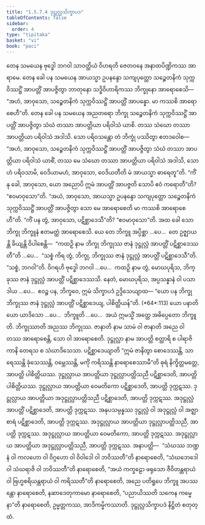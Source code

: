 ```yaml
---
title: "1.5.7.4 ဒုဋ္ဌုလ္လသိက္ခာပဒ"
tableOfContents: false
sidebar:
  order: 4
type: "tipitaka"
basket: "vi"
book: "paci"
---
```



<DynamicBreadcrumb />

<Division number="397" book="paci" e="ch" v="2" p="167">

<Paragraph number="1200" book="paci">
တေန သမယေန ဗုဒ္ဓေါ ဘဂဝါ သာဝတ္ထိယံ ဝိဟရတိ ဇေတဝနေ အနာထပိဏ္ဍိကဿ အာရာမေ. တေန ခေါ ပန သမယေန အာယသ္မာ ဥပနန္ဒော သကျပုတ္တော သဉ္စေတနိကံ သုက္ကဝိဿဋ္ဌိံ အာပတ္တိံ အာပဇ္ဇိတွာ ဘာတုနော သဒ္ဓိဝိဟာရိကဿ ဘိက္ခုနော အာရောစေသိ—  “အဟံ, အာဝုသော, သဉ္စေတနိကံ သုက္ကဝိဿဋ္ဌိံ အာပတ္တိံ အာပန္နော. မာ ကဿစိ အာရောစေဟီ”တိ. တေန ခေါ ပန သမယေန အညတရော ဘိက္ခု သဉ္စေတနိကံ သုက္ကဝိဿဋ္ဌိံ အာပတ္တိံ အာပဇ္ဇိတွာ သံဃံ တဿာ အာပတ္တိယာ ပရိဝါသံ ယာစိ. တဿ သံဃော တဿာ အာပတ္တိယာ ပရိဝါသံ အဒါသိ. သော ပရိဝသန္တော တံ ဘိက္ခုံ ပဿိတွာ ဧတဒဝေါစ—  “အဟံ, အာဝုသော, သဉ္စေတနိကံ သုက္ကဝိဿဋ္ဌိံ အာပတ္တိံ အာပဇ္ဇိတွာ သံဃံ တဿာ အာပတ္တိယာ ပရိဝါသံ ယာစိံ, တဿ မေ သံဃော တဿာ အာပတ္တိယာ ပရိဝါသံ အဒါသိ, သောဟံ ပရိဝသာမိ, ဝေဒိယာမဟံ, အာဝုသော, ဝေဒိယတီတိ မံ အာယသ္မာ ဓာရေတူ”တိ.
</Paragraph>

<Paragraph number="1201" book="paci">
“ကိံ နု ခေါ, အာဝုသော, ယော အညောပိ ဣမံ အာပတ္တိံ အာပဇ္ဇတိ သောပိ ဧဝံ ကရောတီ”တိ? “ဧဝမာဝုသော”တိ. “အယံ, အာဝုသော, အာယသ္မာ ဥပနန္ဒော သကျပုတ္တော သဉ္စေတနိကံ သုက္ကဝိဿဋ္ဌိံ အာပတ္တိံ အာပဇ္ဇိတွာ သော မေ အာရောစေတိ မာ ကဿစိ အာရောစေဟီ”တိ. “ကိံ ပန တွံ, အာဝုသော, ပဋိစ္ဆာဒေသီ”တိ? “ဧဝမာဝုသော”တိ.
</Paragraph>

<Paragraph number="1202" book="paci">
အထ ခေါ သော ဘိက္ခု ဘိက္ခူနံ ဧတမတ္ထံ အာရောစေသိ. ယေ တေ ဘိက္ခူ အပ္ပိစ္ဆာ …ပေ…  တေ ဥဇ္ဈာယန္တိ ခိယျန္တိ ဝိပါစေန္တိ—  “ကထဉှိ နာမ ဘိက္ခု ဘိက္ခုဿ ဇာနံ ဒုဋ္ဌုလ္လံ အာပတ္တိံ ပဋိစ္ဆာဒေဿတီ”တိ …ပေ…  “သစ္စံ ကိရ တွံ, ဘိက္ခု, ဘိက္ခုဿ ဇာနံ ဒုဋ္ဌုလ္လံ အာပတ္တိံ ပဋိစ္ဆာဒေသီ”တိ. “သစ္စံ, ဘဂဝါ”တိ. ဝိဂရဟိ ဗုဒ္ဓေါ ဘဂဝါ …ပေ…  ကထဉှိ နာမ တွံ, မောဃပုရိသ, ဘိက္ခုဿ ဇာနံ ဒုဋ္ဌုလ္လံ အာပတ္တိံ ပဋိစ္ဆာဒေဿသိ. နေတံ, မောဃပုရိသ, အပ္ပသန္နာနံ ဝါ ပသာဒါယ …ပေ…  ဧဝဉ္စ ပန, ဘိက္ခဝေ, ဣမံ သိက္ခာပဒံ ဥဒ္ဒိသေယျာထ—
</Paragraph>

</Division>
<Division number="398" book="paci" e="ch" v="2" p="167">

<Paragraph number="1203" book="paci">
<Emphasis>“ယော ပန ဘိက္ခု ဘိက္ခုဿ ဇာနံ ဒုဋ္ဌုလ္လံ အာပတ္တိံ ပဋိစ္ဆာဒေယျ, ပါစိတ္တိယန်”</Emphasis>တိ. (*64*:<Emphasis>113</Emphasis>)
</Paragraph>

</Division>
<Division number="399" book="paci" e="ch" v="2" p="168">

<Paragraph number="1204" book="paci">
<Emphasis>ယော ပနာ</Emphasis>တိ ယော ယာဒိသော …ပေ…  <Emphasis>ဘိက္ခူ</Emphasis>တိ …ပေ…  အယံ ဣမသ္မိံ အတ္ထေ အဓိပ္ပေတော ဘိက္ခူတိ.
</Paragraph>

<Paragraph number="1205" book="paci">
<Emphasis>ဘိက္ခုဿာ</Emphasis>တိ အညဿ ဘိက္ခုဿ.
</Paragraph>

<Paragraph number="1206" book="paci">
<Emphasis>ဇာနာတိ</Emphasis> နာမ သာမံ ဝါ ဇာနာတိ အညေ ဝါ တဿ အာရောစေန္တိ, သော ဝါ အာရောစေတိ.
</Paragraph>

<Paragraph number="1207" book="paci">
<Emphasis>ဒုဋ္ဌုလ္လာ</Emphasis> နာမ အာပတ္တိ စတ္တာရိ စ ပါရာဇိကာနိ တေရသ စ သံဃာဒိသေသာ.
</Paragraph>

<Paragraph number="1208" book="paci">
<Emphasis>ပဋိစ္ဆာဒေယျာ</Emphasis>တိ “ဣမံ ဇာနိတွာ စောဒေဿန္တိ, သာရေဿန္တိ ခုံသေဿန္တိ, ဝမ္ဘေဿန္တိ, မင်္ကုံ ကရိဿန္တိ နာရောစေဿာမီ”တိ ဓုရံ နိက္ခိတ္တမတ္တေ, အာပတ္တိ ပါစိတ္တိယဿ.
</Paragraph>

</Division>
<Division number="400" book="paci" e="ch" v="2" p="168">

<Paragraph number="1209" book="paci">
ဒုဋ္ဌုလ္လာယ အာပတ္တိယာ ဒုဋ္ဌုလ္လာပတ္တိသညီ ပဋိစ္ဆာဒေတိ, အာပတ္တိ ပါစိတ္တိယဿ. ဒုဋ္ဌုလ္လာယ အာပတ္တိယာ ဝေမတိကော ပဋိစ္ဆာဒေတိ, အာပတ္တိ ဒုက္ကဋဿ. ဒုဋ္ဌုလ္လာယ အာပတ္တိယာ အဒုဋ္ဌုလ္လာပတ္တိသညီ ပဋိစ္ဆာဒေတိ, အာပတ္တိ ဒုက္ကဋဿ. အဒုဋ္ဌုလ္လံ အာပတ္တိံ ပဋိစ္ဆာဒေတိ, အာပတ္တိ ဒုက္ကဋဿ. အနုပသမ္ပန္နဿ ဒုဋ္ဌုလ္လံ ဝါ အဒုဋ္ဌုလ္လံ ဝါ အဇ္ဈာစာရံ ပဋိစ္ဆာဒေတိ, အာပတ္တိ ဒုက္ကဋဿ. အဒုဋ္ဌုလ္လာယ အာပတ္တိယာ ဒုဋ္ဌုလ္လာပတ္တိသညီ, အာပတ္တိ ဒုက္ကဋဿ. အဒုဋ္ဌုလ္လာယ အာပတ္တိယာ ဝေမတိကော, အာပတ္တိ ဒုက္ကဋဿ. အဒုဋ္ဌုလ္လာယ အာပတ္တိယာ အဒုဋ္ဌုလ္လာပတ္တိသညီ, အာပတ္တိ ဒုက္ကဋဿ.
</Paragraph>

</Division>
<Division number="401" book="paci" e="ch" v="2" p="168">

<Paragraph number="1210" book="paci">
အနာပတ္တိ—  “သံဃဿ ဘဏ္ဍနံ ဝါ ကလဟော ဝါ ဝိဂ္ဂဟော ဝါ ဝိဝါဒေါ ဝါ ဘဝိဿတီ”တိ နာရောစေတိ, “သံဃဘေဒေါ ဝါ သံဃရာဇိ ဝါ ဘဝိဿတီ”တိ နာရောစေတိ, “အယံ ကက္ခဠော ဖရုသော ဇီဝိတန္တရာယံ ဝါ ဗြဟ္မစရိယန္တရာယံ ဝါ ကရိဿတီ”တိ နာရောစေတိ, အညေ ပတိရူပေ ဘိက္ခူ အပဿန္တော နာရောစေတိ, နဆာဒေတုကာမော နာရောစေတိ, “ပညာယိဿတိ သကေန ကမ္မေနာ”တိ နာရောစေတိ, ဥမ္မတ္တကဿ, အာဒိကမ္မိကဿာတိ.

</Paragraph>
</Division>

<Paragraph number="1211" type="center" book="paci">
ဒုဋ္ဌုလ္လသိက္ခာပဒံ နိဋ္ဌိတံ စတုတ္ထံ.
</Paragraph>